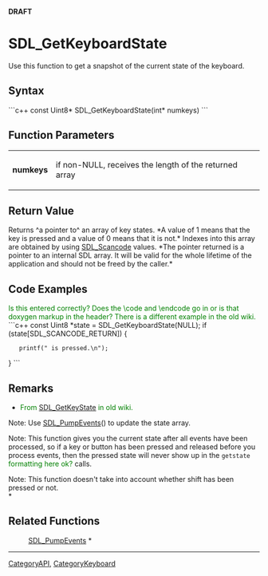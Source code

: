 <!-- pragma section-numbers off -->
<!-- pragma disable-camelcase -->
'''DRAFT'''

= SDL_GetKeyboardState =
Use this function to get a snapshot of the current state of the keyboard.


== Syntax ==
```c++
const Uint8* SDL_GetKeyboardState(int* numkeys)
```

== Function Parameters ==
{|
|'''numkeys'''
|if non-NULL, receives the length of the returned array
|}

== Return Value ==
Returns ^a pointer to^ an array of key states. *A value of 1 means that the key is pressed and a value of 0 means that it is not.*  Indexes into this array are obtained by using [[SDL_Scancode]] values.  *The pointer returned is a pointer to an internal SDL array. It will be valid for the whole lifetime of the application and should not be freed by the caller.*

== Code Examples ==
<span style="color: green;">Is this entered correctly? Does the \code and \endcode go in or is that doxygen markup in the header?  There is a different example in the old wiki.</span>
```c++
const Uint8 *state = SDL_GetKeyboardState(NULL);
if (state[SDL_SCANCODE_RETURN]) {
    printf("<RETURN> is pressed.\n");
}
```

== Remarks ==
*<span style="color: green;">From [[SDL_GetKeyState]] in old wiki.</span><br/>
Note: Use [[SDL_PumpEvents]]() to update the state array.

Note: This function gives you the current state after all events have been processed, so if a key or button has been pressed and released before you process events, then the pressed state will never show up in the <code>getstate</code> <span style="color: green;">formatting here ok?</span> calls.

Note: This function doesn't take into account whether shift has been pressed or not. <br/>*

== Related Functions ==
:[[SDL_PumpEvents]] *

----
[[CategoryAPI]], [[CategoryKeyboard]]
